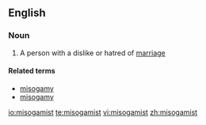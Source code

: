 ==English==

===Noun===
{{en-noun}}

# A person with a dislike or hatred of [[marriage]]

====Related terms====
*[[misogamy]]
*[[misogamy]]

[[io:misogamist]]
[[te:misogamist]]
[[vi:misogamist]]
[[zh:misogamist]]